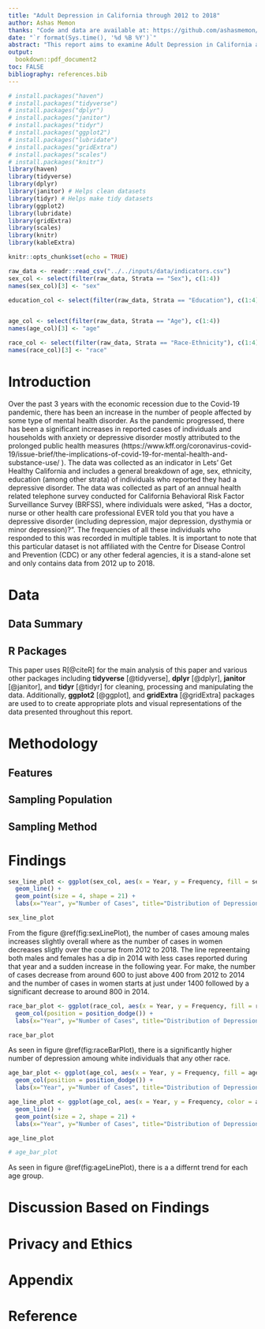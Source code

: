 ```yaml
---
title: "Adult Depression in California through 2012 to 2018"
author: Ashas Memon
thanks: "Code and data are available at: https://github.com/ashasmemon/MentalHealthExploration"
date: "`r format(Sys.time(), '%d %B %Y')`"
abstract: "This report aims to examine Adult Depression in California as an indicator in Lets’ Get Healthy California including a general breakdown of age, sex, ethnicity and education. It discusses data collection methodology and examines the changes in depression rates among adults from various backgrounds ands education levels from 2012 to 2018. The data examines here was collected by asking, “Has a doctor, nurse or other health care professional ever told you that you have depressive disorder?”"
output:
  bookdown::pdf_document2
toc: FALSE
bibliography: references.bib
---
```


```r

# install.packages("haven")
# install.packages("tidyverse")
# install.packages("dplyr")
# install.packages("janitor")
# install.packages("tidyr")
# install.packages("ggplot2")
# install.packages("lubridate")
# install.packages("gridExtra")
# install.packages("scales")
# install.packages("knitr")
library(haven)
library(tidyverse)
library(dplyr)
library(janitor) # Helps clean datasets
library(tidyr) # Helps make tidy datasets
library(ggplot2)
library(lubridate)
library(gridExtra)
library(scales)
library(knitr)
library(kableExtra)

knitr::opts_chunk$set(echo = TRUE)

raw_data <- readr::read_csv("../../inputs/data/indicators.csv")
sex_col <- select(filter(raw_data, Strata == "Sex"), c(1:4))
names(sex_col)[3] <- "sex"

education_col <- select(filter(raw_data, Strata == "Education"), c(1:4))


age_col <- select(filter(raw_data, Strata == "Age"), c(1:4))
names(age_col)[3] <- "age"

race_col <- select(filter(raw_data, Strata == "Race-Ethnicity"), c(1:4))
names(race_col)[3] <- "race"
```

# Introduction

Over the past 3 years with the economic recession due to the Covid-19 pandemic, there has been an increase in the number of people affected by some type of mental health disorder. As the pandemic progressed, there has been a significant increases in reported cases of individuals and households with anxiety or depressive disorder mostly attributed to the prolonged public health measures (https://www.kff.org/coronavirus-covid-19/issue-brief/the-implications-of-covid-19-for-mental-health-and-substance-use/ ).  The data was collected as an indicator in Lets’ Get Healthy California and includes a general breakdown of age, sex, ethnicity, education (among other strata) of individuals who reported they had a depressive disorder. The data was collected as part of an annual health related telephone survey conducted for California Behavioral Risk Factor Surveillance Survey (BRFSS), where individuals were asked, “Has a doctor, nurse or other health care professional EVER told you that you have a depressive disorder (including depression, major depression, dysthymia or minor depression)?”. The frequencies of all these individuals who responded to this was recorded in multiple tables. It is important to note that this particular dataset is not affiliated with the Centre for Disease Control and Prevention (CDC) or any other federal agencies, it is a stand-alone set and only contains data from 2012 up to 2018.

# Data


## Data Summary



## R Packages

This paper uses R[@citeR] for the main analysis of this paper and various other packages including **tidyverse** [@tidyverse], **dplyr** [@dplyr], **janitor** [@janitor], and **tidyr** [@tidyr] for cleaning, processing and manipulating the data. Additionally, **ggplot2** [@ggplot], and **gridExtra** [@gridExtra] packages are used to to create appropriate plots and visual representations of the data presented throughout this report.


# Methodology

## Features

## Sampling Population 

## Sampling Method

# Findings



```r

sex_line_plot <- ggplot(sex_col, aes(x = Year, y = Frequency, fill = sex)) +
  geom_line() +
  geom_point(size = 4, shape = 21) +
  labs(x="Year", y="Number of Cases", title="Distribution of Depression for Male vs Females")

sex_line_plot
```

From the figure \@ref(fig:sexLinePlot), the number of cases amoung males increases slightly overall where as the number of cases in women decreases sligtly over the course from 2012 to 2018. The line repreentaing both males and females has a dip in 2014 with less cases reported during that year and a sudden increase in the following year. For make, the number of cases decrease from around 600 to just above 400 from 2012 to 2014 and the number of cases in women starts at just under 1400 followed by a significant decrease to around 800 in 2014.


```r

race_bar_plot <- ggplot(race_col, aes(x = Year, y = Frequency, fill = race)) +
  geom_col(position = position_dodge()) +
  labs(x="Year", y="Number of Cases", title="Distribution of Depression by Race")

race_bar_plot
```


As seen in figure \@ref(fig:raceBarPlot), there is a significantly higher number of depression amoung white individuals that any other race.

```r

age_bar_plot <- ggplot(age_col, aes(x = Year, y = Frequency, fill = age)) +
  geom_col(position = position_dodge()) +
  labs(x="Year", y="Number of Cases", title="Distribution of Depression by Age")

age_line_plot <- ggplot(age_col, aes(x = Year, y = Frequency, color = age)) +
  geom_line() +
  geom_point(size = 2, shape = 21) +
  labs(x="Year", y="Number of Cases", title="Distribution of Depression by Age")

age_line_plot

# age_bar_plot
```

 
 As seen in figure \@ref(fig:ageLinePlot), there is a a differnt trend for each age group.
 
# Discussion Based on Findings 

# Privacy and Ethics 

# Appendix

\newpage

# Reference
